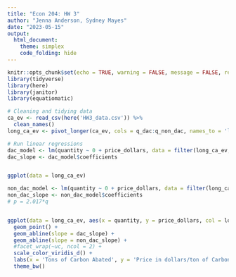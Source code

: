 ```yaml
---
title: "Econ 204: HW 3"
author: "Jenna Anderson, Sydney Mayes"
date: "2023-05-15"
output:  
  html_document:
    theme: simplex
    code_folding: hide
---
```


```r
knitr::opts_chunk$set(echo = TRUE, warning = FALSE, message = FALSE, results = FALSE)
library(tidyverse)
library(here)
library(janitor)
library(equatiomatic)
```

```r
# Cleaning and tidying data
ca_ev <- read_csv(here('HW3_data.csv')) %>% 
  clean_names()
long_ca_ev <- pivot_longer(ca_ev, cols = q_dac:q_non_dac, names_to = 'location', values_to = 'quantity')
```

```r
# Run linear regressions
dac_model <- lm(quantity ~ 0 + price_dollars, data = filter(long_ca_ev, location == 'q_dac'))
dac_slope <- dac_model$coefficients


ggplot(data = long_ca_ev)

non_dac_model <- lm(quantity ~ 0 + price_dollars, data = filter(long_ca_ev, location == 'q_non_dac'))
non_dac_slope <- non_dac_model$coefficients
# p = 2.017*q


ggplot(data = long_ca_ev, aes(x = quantity, y = price_dollars, col = location)) +
  geom_point() +
  geom_abline(slope = dac_slope) +
  geom_abline(slope = non_dac_slope) +
  #facet_wrap(~uc, ncol = 2) +
  scale_color_viridis_d() +
  labs(x = 'Tons of Carbon Abated', y = 'Price in dollars/ton of Carbon' ) +
  theme_bw()


```

